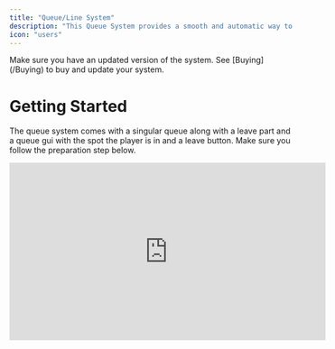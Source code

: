 ```yaml
---
title: "Queue/Line System"
description: "This Queue System provides a smooth and automatic way to manage lines of players in your Roblox experience. Whether it's for rides, services, or roleplay interactions, this system ensures players are positioned in order and clearly see their place in line."
icon: "users"
---
```


<Info>
  Make sure you have an updated version of the system. See [Buying](/Buying) to buy and update your system.
</Info>

# Getting Started

The queue system comes with a singular queue along with a leave part and a queue gui with the spot the player is in and a leave button. Make sure you follow the preparation step below.

<iframe width="560" height="315" src="https://www.youtube-nocookie.com/embed/HF1ACB_3-VU?si=b79AM72l6aDBWjFv&controls=0" title="YouTube video player" frameborder="0" allow="accelerometer; autoplay; clipboard-write; encrypted-media; gyroscope; picture-in-picture; web-share" referrerpolicy="strict-origin-when-cross-origin" allowfullscreen />

## Setup

<Danger>
  Important\! Not doing this will break your system\!
</Danger>

After you add the model, you will need to drag the gui named `ScreenGui `to` PlayerGui`. Everything else will work on its own. Make sure not to change the parent of everything else unless you want to get rid of the default system.

## Deleting the ready-made queue

The system has a ready-made queue which is all in the folder titled `queues` under the Module titled `queue`. To delete the ready-made system, simply delete the folder titled `queues.`

<Danger>
  Make sure you delete the entire folder titled queues. Not deleting it can cause errors.
</Danger>

## Creating more queues

To create a new queue in the ready-made system, just clone the existing clone titled `queue1` and change the clone's name. You can move it in any direction you please.

<Warning>
  Creating a queue with an existing name will cause an error and your new queue will not work.
</Warning>

## Customization

Customization for the queue settings, ui, and the 3D queue is quick and easy to use.

### Queue settings (Module)

The queue module allows you to set the maximum amount of players that can enter your queue, the cooldown before they rejoin, and the studs between each player.

To set these values while creating a queue, add a new table in the arguments in the `Setup` function. You don't need to include all 3 of these values, if you want to use default values, just put `nil` in the spot of the one you want to use the default for. See [Setup](https://player.mintlify.app/Systems/Queue#setup-2) for more information.

After creating your queue, you can adjust the customization values by using the `setCustomization`function with the queue name and a customization table just like the `Setup` function. See [setCustomization](https://player.mintlify.app/Systems/Queue#setCustomization) for more information.

### UI

You can customize how the GUI `Queue` looks as much as you'd like. Some properties should not be edited to keep the queue system working.

<Accordion title="Do not change:" defaultOpen icon="x" iconType="solid">
  - The parent of UI elements. Make sure the GUI titled "Queue" is always in StarterGui
  - The name of UI elements
  - Any scripts
  - Whether the UI is enabled
</Accordion>

<Accordion title="Do change:" icon="check" iconType="solid">
  - Fonts
  - TextColors
  - Position
  - Size
  - BackgroundColors
  - Stroke
  - UICorner radius
  - Text (May not reflect in actual gameplay)
  - Background Transparency
  - TextTransparency
  - Visibility
</Accordion>

### 3D queue

The 3D queue is the start part and the join part as well as any other parts, models, or meshes that add to the look of the queue. What you can change is similar, but still different from UI.

<Check>
  As long as you pass the start part and the join part in the `Setup` function, you can change things like Parents and Names.
</Check>

<Accordion title="Do not change:" defaultOpen icon="x" iconType="solid">
  - Any scripts
  - CanTouch (Must be on)
  - CanCollide (Must be off)
</Accordion>

<Accordion title="Do change:" icon="check" iconType="solid">
  - Parents
  - Names
  - Position
  - Size
  - Orientation
  - Colors
  - Transparency
  - Shape
  - Reflectance
  - Material
</Accordion>

# Updates

# Functions

The queue system comes with a ready-made line, but you might not find that it is completely useful for your experience. For example, you might want to create an admin panel that makes people join/leave the queue. In that case, you can use the module which is made to integrate directly into your scripts. Make sure you know what you're doing before you start. Here is a document explaining how to use Modules.

https://create.roblox.com/docs/tutorials/fundamentals/coding-6/intro-to-module-scripts#use-modules-in-other-scripts

## Setup()

Sets up a new queue. See [**Getting Started**](https://player.mintlify.app/Systems/Queue#getting-started) for more information.

### **Arguments**

<ResponseField name="name" type="String" required>
  The name of your queue to be used within the queue system.
</ResponseField>

<ResponseField name="start" type="Part" required>
  The part that players must touch to enter the queue.
</ResponseField>

<ResponseField name="front" type="Part" required>
  A part located at the front of the queue. This is where the first player in the queue will start.
</ResponseField>

<ResponseField name="customizeTable" type="{}">
  <ResponseField name="maxplayers" type="Number" default="4">
    The maximum amount of players that can enter the queue at once.

    <ResponseField name="studstomove" type="Number" default="3">
      How many studs behind the previous player a new player should go to.

      <ResponseField name="cooldowntime" type="Number" default="3">
        The amount of time in seconds the player must wait before being able to join the queue again.
      </ResponseField>
    </ResponseField>
  </ResponseField>
</ResponseField>

<CodeGroup>

```lua Example 1: Folder
--will setup all the queues in a folder assuming they are a part and they have a frontPart
local queueModule = require(game.ServerScriptService:WaitForChild("queue"))
local folder = workspace.queues
for i,queue in folder:GetChildren() do
if queue:IsA("Part") then
local front = queue.frontPart
local start = queue
local name = queue.Name
queueModule.Setup(name, start, front)
end
end
```


```lua Example 2: Customization
--will setup a queue with customization
local queueModule = require(game.ServerScriptService:WaitForChild("queue"))
local queue = workspace.queue1
local start = queue.start
local front = queue.front
local maxplayers = 5
local studstomove = nil --will be the default value
local customization = {maxplayers, studstomove} -- since cooldown time is not specified, it will be the default value
queueModule.Setup(queue, start, front, customization)
```

</CodeGroup>

### Returns

<Card title="Does not return anything." icon="x" iconType="regular" color="#f90404">
  
</Card>

## getQueueAndPosition()

Gets the name of the queue and the position a specified player is in.

### **Arguments**

<ResponseField name="player" type="Player Object" required>
  The player object to find the information for.
</ResponseField>

### Returns

<ResponseField name="Queue, Position" type="Tuple" default="nil, nil">
  The name of the queue and the position the specified player is currently in.
</ResponseField>

```lua
--will get the queue and the position of the queue that the player is in then print it.
local queueModule = require(game.ServerScriptService:WaitForChild("queue"))
local player = game.Players.player14141414141414
local queue, position = queueModule.getQueueAndPosition(player)

if queue == nil then
print("Player is not in a queue")
else
print("Player is in the "..queue.." queue and is in position "..position..".")
end
```

## joinqueue()

Joins the queue, displays the queue gui, and moves the player behind the last player in the queue.

### **Arguments**

<ResponseField name="queue" type="string" required>
  The name of the queue the player should leave.
</ResponseField>

<ResponseField name="player" type="Player Object" required>
  The player object that will leave the queue.
</ResponseField>

### Returns

<Card title="Does not return anything." icon="x" iconType="regular" color="#f90404">
  
</Card>

```lua
--will make the player walk to the end of the queue line and join the queue
local queueModule = require(game.ServerScriptService:WaitForChild("queue"))
local player = game.Players.player14141414141414
local queuename = "queue1"
queueModule.joinqueue(queuename, player)
```

## leavequeue()

Leaves the queue, hides the queue gui, and teleports the player to the leave part.

### **Arguments**

<ResponseField name="queue" type="string" required>
  The name of the queue the player should join.
</ResponseField>

<ResponseField name="player" type="Player Object" required>
  The player object that will join the queue.
</ResponseField>

### Returns

<Card title="Does not return anything." icon="x" iconType="regular" color="#f90404">
  
</Card>

```lua
--will make the player walk to the leave part and leave the queue
local queueModule = require(game.ServerScriptService:WaitForChild("queue"))
local player = game.Players.player14141414141414
local queuename = "queue1"
queueModule.leavequeue(queuename, player)
```

## setCustomization()

Sets the customization for the specified queue.

### **Arguments**

<ResponseField name="queue" type="String" required>
  The name of your queue to be used within the queue system.
</ResponseField>

<ResponseField name="customizeTable" type="{}" required>
  <ResponseField name="maxplayers" type="Number" default={4}>
    The maximum amount of players that can enter the queue at once.

    <ResponseField name="studstomove" type="Number" default={3}>
      How many studs behind the previous player a new player should go to.

      <ResponseField name="cooldowntime" type="Number" default={3}>
        The amount of time in seconds the player must wait before being able to join the queue again.
      </ResponseField>
    </ResponseField>
  </ResponseField>
</ResponseField>

```lua
--will change customization for the queue
local queueModule = require(game.ServerScriptService:WaitForChild("queue"))
queuename = "queue1"
local maxplayers = 5
local studstomove = nil --will be the default value
local customization = {maxplayers, studstomove} -- since cooldown time is not specified, it will be the default value
queueModule.setCustomization(queuename, customization)
```

### Returns

<Card title="Does not return anything." icon="x" iconType="regular" color="#f90404">
  
</Card>

# Events

## PlayerPositionChanged

Fires when a player has changed position in a queue.

### **Arguments**

<ResponseField name="queue" type="string">
  The name of the queue the player has moved in.
</ResponseField>

<ResponseField name="player" type="Player Object">
  The player object that has moved.
</ResponseField>

<ResponseField name="position" type="number">
  The new position of the player. `nil` if the player is no longer in the queue.
</ResponseField>

```lua
--will print the position and queue of the player who's position has changed
local queueModule = require(game.ServerScriptService:WaitForChild("queue"))
local PlayerPositionChanged = queueModule.PlayerPositionChanged
PlayerPositionChanged.Event:Connect(function(queue, player, position)
if position == nil then
print(player.." has left queue "..queue)
else
print(player.." has moved to position "..position.." in "..queue)
end
end)
```
